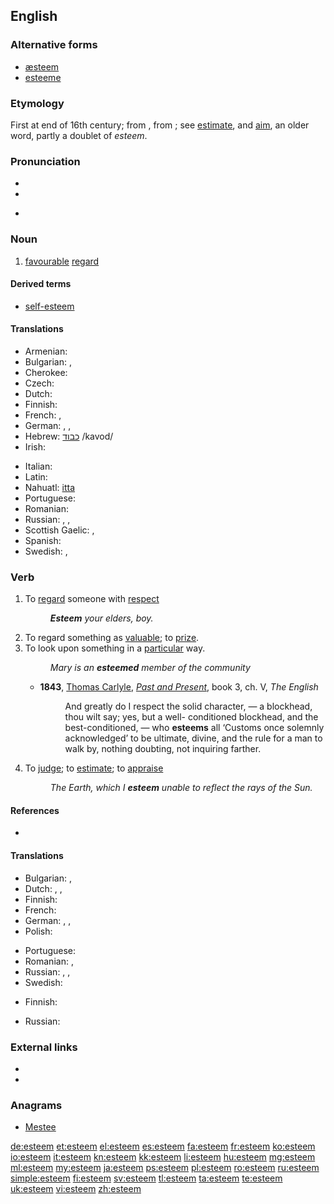 ==English==

===Alternative forms===
* [[æsteem]] {{qualifier|archaic}}
* [[esteeme]] {{qualifier|obsolete}}

===Etymology===
First at end of 16th century; from {{etyl|frm}} {{term|estimer}}, from {{etyl|la}} {{term|aestimare||to value, rate, weigh, estimate}}; see [[estimate]], and [[aim]], an older word, partly a doublet of ''esteem''.

===Pronunciation===
* {{IPA|[ɛsˈtiːm]}}
* {{audio|en-us-esteem.ogg|Audio (US)}}

* {{rhymes|iːm}}

===Noun===
{{en-noun|-}}

# [[favourable]] [[regard]]

====Derived terms====
* [[self-esteem]]

====Translations====
{{trans-top|favourable regard}}
* Armenian: {{t-|hy|հարգանք|tr=hargank’}}
* Bulgarian: {{t+|bg|уважение|n|sc=Cyrl}}, {{t+|bg|почит|f|sc=Cyrl}}
* Cherokee: {{t-|chr|ᎦᎸᏉᏗ|tr=galvquodi|sc=Cher}}
* Czech: {{t-|cs|úcta|f}}
* Dutch: {{t+|nl|achting|f}}
* Finnish: {{t|fi|kunnioitus}}
* French: {{t|fr|estime|f}}, {{t|fr|respect|m}}
* German: {{t+|de|Achtung|f}},  {{t+|de|Ansehen|n}}, {{t-|de|Wertschätzung|f}}
* Hebrew: [[כבוד]] /kavod/
* Irish: {{t|ga|urraim|f}}
{{trans-mid}}
* Italian: {{t+|it|stima|f}}
* Latin: {{t-|la|diligere}}
* Nahuatl: [[itta]]
* Portuguese: {{t+|pt|estima}}
* Romanian: {{t+|ro|stimă|f}}
* Russian: {{t+|ru|уважение|n|tr=uvažénije}}, {{t+|ru|почтение|n|tr=počténije|sc=Cyrl}}, {{t+|ru|почёт|m|tr=počót|sc=Cyrl}}
* Scottish Gaelic: {{t-|gd|onair|f}},  {{t-|gd|urram|m}}
* Spanish: {{t+|es|estima}}
* Swedish: {{t+|sv|vördnad|c}}, {{t+|sv|aktning|c}}
{{trans-bottom}}

===Verb===
{{en-verb}}

# To [[regard]] someone with [[respect]]
#: '''''Esteem''' your elders, boy.''
# To regard something as [[valuable]]; to [[prize]].
# To look upon something in a [[particular]] way.
#: ''Mary is an '''esteemed''' member of the community''
#* '''1843''', [[w:Thomas_Carlyle|Thomas Carlyle]], ''[[:w:Past and Present (book)|Past and Present]]'', book 3, ch. V, ''The English''
#*: And greatly do I respect the solid character, — a blockhead, thou wilt say;  yes, but a well- conditioned blockhead, and the best-conditioned, — who '''esteems''' all ‘Customs once solemnly acknowledged’ to be ultimate, divine, and the rule for a man to walk by, nothing doubting, not inquiring farther.
# {{obsolete}} To [[judge]]; to [[estimate]]; to [[appraise]]
#: ''The Earth, which I '''esteem''' unable to reflect the rays of the Sun.''

====References====
* {{R:OED2}}

====Translations====
{{trans-top|to regard with respect}}
* Bulgarian: {{t+|bg|уважавам}}, {{t+|bg|почитам}}
* Dutch: {{t+|nl|achten}}, {{t+|nl|waarderen}}, {{t+|nl|prijzen}}
* Finnish: {{t|fi|kunnioittaa}}
* French: {{t|fr|respecter}}
* German: {{t+|de|schätzen}}, {{t+|de|ansehen}}, {{t+|de|achten}}
* Polish: {{t+|pl|szanować}}
{{trans-mid}}
* Portuguese: {{t+|pt|estimar}}
* Romanian: {{t+|ro|stima}}, {{t+|ro|aprecia}}
* Russian: {{t+|ru|уважать|tr=uvažátʹ}} {{impf}}, {{t+|ru|почитать|tr=počitátʹ}} {{impf}}, {{t+|ru|чтить|tr=čtitʹ}} {{impf}}
* Swedish: {{t-|sv|vörda}}
{{trans-bottom}}

{{trans-top|to regard as valuable}}
* Finnish: {{t|fi|arvostaa}}
{{trans-mid}}
* Russian: {{t|ru|ценить|tr=cenítʹ|sc=Cyrl}} {{impf}}
{{trans-bottom}}

===External links===
* {{R:Webster 1913}}
* {{R:Century 1911}}

===Anagrams===
* [[Mestee#English|Mestee]]

[[de:esteem]]
[[et:esteem]]
[[el:esteem]]
[[es:esteem]]
[[fa:esteem]]
[[fr:esteem]]
[[ko:esteem]]
[[io:esteem]]
[[it:esteem]]
[[kn:esteem]]
[[kk:esteem]]
[[li:esteem]]
[[hu:esteem]]
[[mg:esteem]]
[[ml:esteem]]
[[my:esteem]]
[[ja:esteem]]
[[ps:esteem]]
[[pl:esteem]]
[[ro:esteem]]
[[ru:esteem]]
[[simple:esteem]]
[[fi:esteem]]
[[sv:esteem]]
[[tl:esteem]]
[[ta:esteem]]
[[te:esteem]]
[[uk:esteem]]
[[vi:esteem]]
[[zh:esteem]]